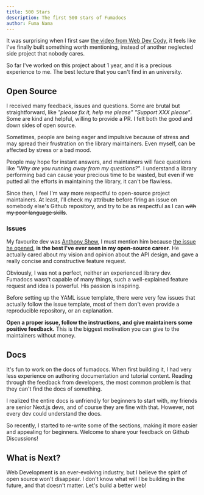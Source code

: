 ```yaml
---
title: 500 Stars
description: The first 500 stars of Fumadocs
author: Fuma Nama
---
```


It was surprising when I first saw [the video from Web Dev Cody](https://youtu.be/7HUmDAgXI2E?si=CR9fC-f3nysPJJCE), it feels like I've finally built something worth mentioning, instead of another neglected side project that nobody cares.

So far I've worked on this project about 1 year, and it is a precious experience to me. The best lecture that you can't find in an university.

## Open Source

I received many feedback, issues and questions. Some are brutal but straightforward, like _"please fix it, help me please"_ _"Support XXX please"_. Some are kind and helpful, willing to provide a PR.
I felt both the good and down sides of open source.

Sometimes, people are being eager and impulsive because of stress and may spread their frustration on the library maintainers.
Even myself, can be affected by stress or a bad mood.

People may hope for instant answers, and maintainers will face questions like _"Why are you running away from my questions?"_.
I understand a library performing bad can cause your precious time to be wasted, but even if we putted all the efforts in maintaining the library, it can't be flawless.

Since then, I feel I'm way more respectful to open-source project maintainers.
At least, I'll check my attribute before firing an issue on somebody else's Github repository, and try to be as respectful as I can ~~with my poor language skills~~.

### Issues

My favourite dev was [Anthony Shew](https://shew.dev), I must mention him because [the issue he opened](https://github.com/fuma-nama/fumadocs/issues/264), **is the best I've ever seen in my open-source career**.
He actually cared about my vision and opinion about the API design, and gave a really concise and constructive feature request.

Obviously, I was not a perfect, neither an experienced library dev.
Fumadocs wasn't capable of many things, such a well-explained feature request and idea is powerful. His passion is inspiring.

Before setting up the YAML issue template, there were very few issues that actually follow the issue template, most of them don't even provide a reproducible repository, or an explanation.

**Open a proper issue, follow the instructions, and give maintainers some positive feedback.** This is the biggest motivation you can give to the maintainers without money.

## Docs

It's fun to work on the docs of fumadocs. When first building it, I had very less experience on authoring documentation and tutorial content.
Reading through the feedback from developers, the most common problem is that they can't find the docs of something.

I realized the entire docs is unfriendly for beginners to start with, my friends are senior Next.js devs, and of course they are fine with that.
However, not every dev could understand the docs.

So recently, I started to re-write some of the sections, making it more easier and appealing for beginners. Welcome to share your feedback on Github Discussions!

## What is Next?

Web Development is an ever-evolving industry, but I believe the spirit of open source won't disappear.
I don't know what will I be building in the future, and that doesn't matter.
Let's build a better web!

